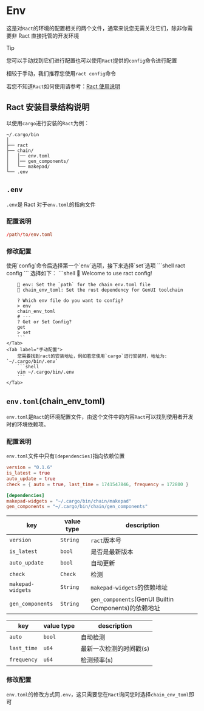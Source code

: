 
# Env

这是对`Ract`的环境的配置相关的两个文件，通常来说您无需关注它们，除非你需要非 Ract 直接托管的开发环境

> [!TIP]
>
> 您可以手动找到它们进行配置也可以使用`Ract`提供的`config`命令进行配置
>
> 相较于手动，我们推荐您使用`ract config`命令
>
> 若您不知道`Ract`如何使用请参考：[Ract 使用说明](zh/tools/ract/introduction#使用说明)

## Ract 安装目录结构说明

以使用`cargo`进行安装的`Ract`为例：

```
~/.cargo/bin
│
├── ract
├── chain/
│   │── env.toml
│   │── gen_components/
│   └── makepad/
└── .env
```

## `.env`

`.env`是 Ract 对于`env.toml`的指向文件

### 配置说明

```toml title=".env"
/path/to/env.toml
```

### 修改配置

<Tabs>
    <Tab label="ract config">
        使用`config`命令后选择第一个`env`选项，接下来选择`set`选项
        ```shell
        ract config
        ```
        选择如下：
        ```shell
        🥳 Welcome to use ract config!

        🔸 env: Set the `path` for the chain env.toml file
        🔸 chain_env_toml: Set the rust dependency for GenUI toolchain

        ? Which env file do you want to config?
        > env
        chain_env_toml
        # ---
        ? Get or Set Config?
        get
        > set
        ```
    </Tab>
    <Tab label="手动配置">
        您需要找到ract的安装地址，例如若您使用`cargo`进行安装时，地址为: `~/.cargo/bin/.env`
        ```shell
        vim ~/.cargo/bin/.env
        ```
    </Tab>

</Tabs>

## `env.toml`(chain_env_toml)

`env.toml`是`Ract`的环境配置文件，由这个文件中的内容`Ract`可以找到使用者开发时的环境依赖项。

### 配置说明

`env.toml`文件中只有`[dependencies]`指向依赖位置

```toml title="env.toml"
version = "0.1.6"
is_latest = true
auto_update = true
check = { auto = true, last_time = 1741547846, frequency = 172800 }

[dependencies]
makepad-widgets = "~/.cargo/bin/chain/makepad"
gen_components = "~/.cargo/bin/chain/gen_components"
```

| key               | value type | description                                          |
| ----------------- | ---------- | ---------------------------------------------------- |
| `version`         | `String`   | `ract`版本号                                         |
| `is_latest`       | `bool`     | 是否是最新版本                                       |
| `auto_update`     | `bool`     | 自动更新                                             |
| `check`           | `Check`    | 检测                                                 |
| `makepad-widgets` | `String`   | `makepad-widgets`的依赖地址                          |
| `gen_components`  | `String`   | `gen_components`(GenUI Builtin Components)的依赖地址 |

| key         | value type | description             |
| ----------- | ---------- | ----------------------- |
| `auto`      | `bool`     | 自动检测                |
| `last_time` | `u64`      | 最新一次检测的时间戳(s) |
| `frequency` | `u64`      | 检测频率(s)             |

### 修改配置

`env.toml`的修改方式同`.env`，这只需要您在`Ract`询问您时选择`chain_env_toml`即可
